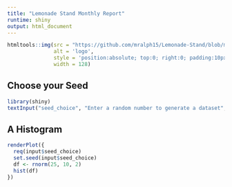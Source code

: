 ```yaml
---
title: "Lemonade Stand Monthly Report"
runtime: shiny
output: html_document
---
```


```r
htmltools::img(src = "https://github.com/mralph15/Lemonade-Stand/blob/main/lemonde-stand-logo.png?raw=true", 
               alt = 'logo', 
               style = 'position:absolute; top:0; right:0; padding:10px;',
               width = 128)
```

## Choose your Seed

```r
library(shiny)
textInput("seed_choice", "Enter a random number to generate a dataset", 1234)
```

## A Histogram
```r

renderPlot({
  req(input$seed_choice)
  set.seed(input$seed_choice)
  df <- rnorm(25, 10, 2)
  hist(df)
})
```
